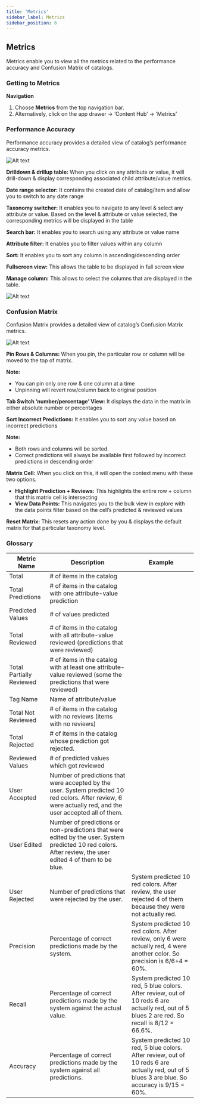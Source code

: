 ```yaml
---
title: 'Metrics'
sidebar_label: Metrics
sidebar_position: 6
---
```




## Metrics

Metrics enable you to view all the metrics related to the performance accuracy and Confusion Matrix of catalogs.

### Getting to Metrics

**Navigation**

1. Choose **Metrics** from the top navigation bar.
2. Alternatively, click on the app drawer -> ‘Content Hub’ -> ‘Metrics’

### Performance Accuracy

Performance accuracy provides a detailed view of catalog’s performance accuracy metrics.

  ![Alt text](https://d1r1e7xjkfj7nz.cloudfront.net/sc1.png 'a title')


**Drilldown & drillup table:** When you click on any attribute or value, it will drill-down & display corresponding associated child attribute/value metrics.

**Date range selector:** It contains the created date of catalog/item and allow you to switch to any date range

**Taxonomy switcher:** It enables you to navigate to any level & select any attribute or value. Based on the level & attribute or value selected, the corresponding metrics will be displayed in the table

**Search bar:** It enables you to search using any attribute or value name

**Attribute filter:** It enables you to filter values within any column

**Sort:** It enables you to sort any column in ascending/descending order

**Fullscreen view:** This allows the table to be displayed in full screen view

**Manage column:** This allows to select the columns that are displayed in the table.

  ![Alt text](https://d1r1e7xjkfj7nz.cloudfront.net/sc2.png 'a title')


### Confusion Matrix

Confusion Matrix provides a detailed view of catalog’s Confusion Matrix metrics.

  ![Alt text](https://d1r1e7xjkfj7nz.cloudfront.net/sc3.png 'a title')


**Pin Rows & Columns:** When you pin, the particular row or column will be moved to the top of matrix.

**Note:**

* You can pin only one row & one column at a time
* Unpinning will revert row/column back to original position

**Tab Switch ‘number/percentage’ View:** It displays the data in the matrix in either absolute number or percentages

**Sort Incorrect Predictions:** It enables you to sort any value based on incorrect predictions

**Note:**

* Both rows and columns will be sorted.
* Correct predictions will always be available first followed by incorrect predictions in descending order

**Matrix Cell:** When you click on this, it will open the context menu with these two options.

* **Highlight Prediction + Reviews:** This highlights the entire row + column that this matrix cell is intersecting
* **View Data Points:** This navigates you to the bulk view in explore with the data points filter based on the cell’s predicted & reviewed values

**Reset Matrix:** This resets any action done by you & displays the default matrix for that particular taxonomy level.

### Glossary

| Metric Name | Description | Example |
|---|---|---|
| Total | # of items in the catalog |
| Total Predictions | # of items in the catalog with one attribute-value prediction |
| Predicted Values | # of values predicted |
| Total Reviewed | # of items in the catalog with all attribute-value reviewed (predictions that were reviewed) |
| Total Partially Reviewed | # of items in the catalog with at least one attribute-value reviewed (some the predictions that were reviewed) |
|Tag Name| Name of attribute/value |
| Total Not Reviewed | # of items in the catalog with no reviews (items with no reviews) |
| Total Rejected | # of items in the catalog whose prediction got rejected. |
| Reviewed Values | # of predicted values which got reviewed |
| User Accepted | Number of predictions that were accepted by the user. System predicted 10 red colors. After review, 6 were actually red, and the user accepted all of them. |  
| User Edited | Number of predictions or non-predictions that were edited by the user. System predicted 10 red colors. After review, the user edited 4 of them to be blue.  |
| User Rejected | Number of predictions that were rejected by the user. | System predicted 10 red colors. After review, the user rejected 4 of them because they were not actually red. |
| Precision | Percentage of correct predictions made by the system. | System predicted 10 red colors. After review, only 6 were actually red, 4 were another color. So precision is 6/6+4 = 60%. |
| Recall | Percentage of correct predictions made by the system against the actual value. | System predicted 10 red, 5 blue colors. After review, out of 10 reds 6 are actually red, out of 5 blues 2 are red. So recall is 8/12 = 66.6%. |
| Accuracy | Percentage of correct predictions made by the system against all predictions. | System predicted 10 red, 5 blue colors. After review, out of 10 reds 6 are actually red, out of 5 blues 3 are blue. So accuracy is 9/15 = 60%. |
